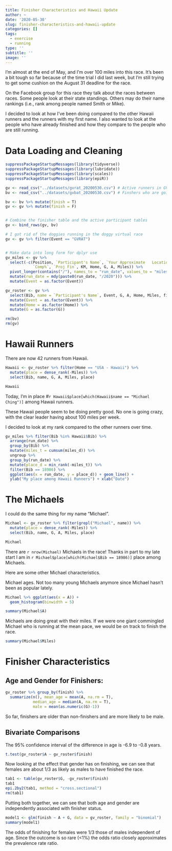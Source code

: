 ```yaml
---
title: Finisher Characteristics and Hawaii Update
author: ~
date: '2020-05-30'
slug: finisher-characteristics-and-hawaii-update
categories: []
tags: 
  - exercise
  - running
type: ''
subtitle: ''
image: ''
---
```


I'm almost at the end of May, and I'm over 100 miles into this race. It's been a bit tough so far because of the time trial I did last week, but I'm still trying to get some cushion on the August 31 deadline for the race.

On the Facebook group for this race they talk about the races between races. Some people look at their state standings. Others may do their name rankings (i.e., rank among people named Smith or Mike).

I decided to look at how I've been doing compared to the other Hawaii runners and the runners with my first name. I also wanted to look at the people who have already finished and how they compare to the people who are still running.

# Data Loading and Cleaning
```r
suppressPackageStartupMessages(library(tidyverse))
suppressPackageStartupMessages(library(lubridate))
suppressPackageStartupMessages(library(scales))
suppressPackageStartupMessages(library(epiR))
```

```r
gv <- read_csv("../datasets/gvrat_20200530.csv") # Active runners in GVRAT
bv <- read_csv("../datasets/gvbat_20200530.csv") # Finshers who are going back

bv <- bv %>% mutate(finish = T)
gv <- gv %>% mutate(finish = F)


# Combine the finisher table and the active participant tables
gv <- bind_rows(gv, bv)

# I got rid of the doggies running in the doggy virtual race
gv <- gv %>% filter(Event == "GVRAT")


# Make data into long form for dplyr use
gv_miles <- gv %>% 
  select(-c(Position, `Participant's Name`, `Your Approximate   Location`,
            `Comp%`, `Proj Fin`, KM, Home, G, A, Miles)) %>% 
  pivot_longer(contains("/"), names_to = "run_date", values_to = "miles_d") %>%
  mutate(run_date = mdy(paste0(run_date, "/2020"))) %>%
  mutate(Event = as.factor(Event))

gv_roster <- gv %>% 
  select(Bib, name = `Participant's Name`, Event, G, A, Home, Miles, finish) %>%
  mutate(Event = as.factor(Event)) %>%
  mutate(Home = as.factor(Home)) %>%
  mutate(G = as.factor(G)) 

rm(bv)
rm(gv)
```

# Hawaii Runners

There are now 42 runners from Hawaii.

```r
Hawaii <- gv_roster %>% filter(Home == "USA - Hawaii") %>% 
  mutate(place = dense_rank(-Miles)) %>%
  select(Bib, name, G, A, Miles, place)

Hawaii
```

Today, I'm in place #`r Hawaii$place[which(Hawaii$name == "Michael Ching")]` among Hawaii runners. 

These Hawaii people seem to be doing pretty good. No one is going crazy, with the clear leader having about 100 miles per week.

I decided to look at my rank compared to the other runners over time.

```r
gv_miles %>% filter(Bib %in% Hawaii$Bib) %>% 
  arrange(run_date) %>% 
  group_by(Bib) %>%
  mutate(miles_t = cumsum(miles_d)) %>%
  ungroup %>%
  group_by(run_date) %>%
  mutate(place_d = min_rank(-miles_t)) %>%
  filter(Bib == 18986) %>%
  ggplot(aes(x = run_date, y = place_d)) + geom_line() +
  ylab("My place among Hawaii Runners") + xlab("Date")
```

# The Michaels

I could do the same thing for my name "Michael".
```r
Michael <- gv_roster %>% filter(grepl("Michael", name)) %>% 
  mutate(place = dense_rank(-Miles)) %>%
  select(Bib, name, G, A, Miles, place)

Michael
```

There are `r nrow(Michael)` Michaels in the race! Thanks in part to my late start I am in `r Michael$place[which(Michael$Bib == 18986)]` place among Michaels.

Here are some other Michael characteristics.

Michael ages. Not too many young Michaels anymore since Michael hasn't been as popular lately.

```r
Michael %>% ggplot(aes(x = A)) +
  geom_histogram(binwidth = 5)

summary(Michael$A)
```

Michaels are doing great with their miles. If we were one giant commingled Michael who is running at the mean pace, we would be on track to finish the race.
```r
summary(Michael$Miles)
```

# Finisher Characteristics

## Age and Gender for Finishers:
```r
gv_roster %>% group_by(finish) %>%
  summarize(n(), mean_age = mean(A, na.rm = T), 
            median_age = median(A, na.rm = T),
            male = mean(as.numeric(G)-1))
```
So far, finishers are older than non-finishers and are more likely to be male.

## Bivariate Comparisons

The 95% confidence interval of the difference in age is -6.9 to -0.8 years.

```r
t.test(gv_roster$A ~ gv_roster$finish)
```

Now looking at the effect that gender has on finishing, we can see that females are about 1/3 as likely as males to have finished the race.

```r
tab1 <- table(gv_roster$G, -gv_roster$finish)
tab1
epi.2by2(tab1, method = "cross.sectional")
rm(tab1)
```

Putting both together, we can see that both age and gender are independently associated with finisher status.

```r
model1 <- glm(finish ~ A + G, data = gv_roster, family = "binomial")
summary(model1)
```

The odds of finishing for females were 1/3 those of males independent of age. Since the outcome is so rare (<1%) the odds ratio closely approximates the prevalence rate ratio.

